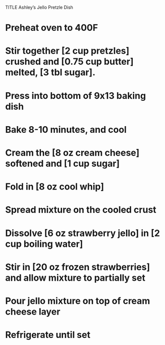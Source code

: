 TITLE Ashley's Jello Pretzle Dish

# Preheat oven to 400F
# Stir together [2 cup pretzles] crushed and [0.75 cup butter] melted, [3 tbl sugar].
# Press into bottom of 9x13 baking dish
# Bake 8-10 minutes, and cool
# Cream the [8 oz cream cheese] softened and [1 cup sugar]
# Fold in [8 oz cool whip]
# Spread mixture on the cooled crust
# Dissolve [6 oz strawberry jello] in [2 cup boiling water]
# Stir in [20 oz frozen strawberries] and allow mixture to partially set
# Pour jello mixture on top of cream cheese layer
# Refrigerate until set
